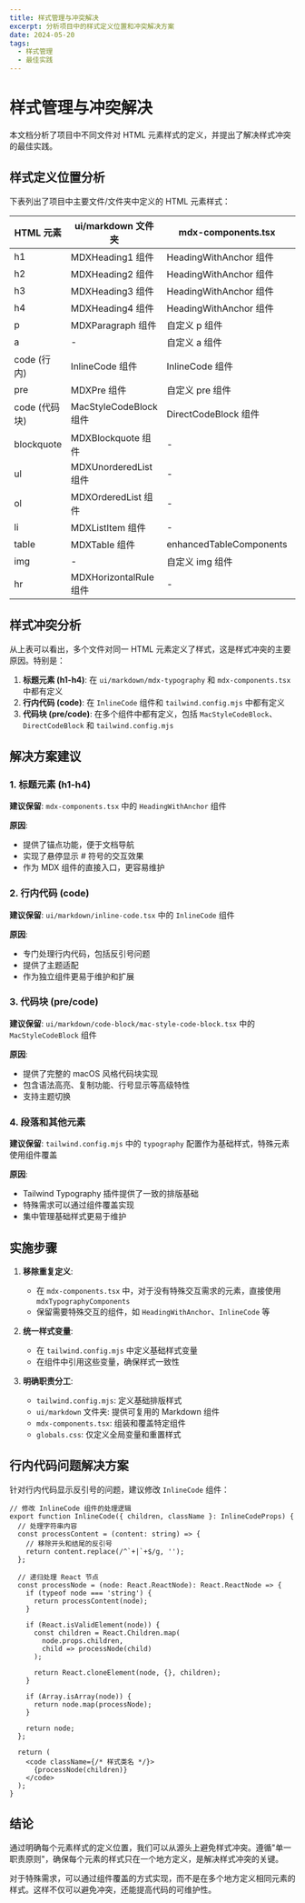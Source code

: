 ```yaml
---
title: 样式管理与冲突解决
excerpt: 分析项目中的样式定义位置和冲突解决方案
date: 2024-05-20
tags:
  - 样式管理
  - 最佳实践
---
```


# 样式管理与冲突解决

本文档分析了项目中不同文件对 HTML 元素样式的定义，并提出了解决样式冲突的最佳实践。

## 样式定义位置分析

下表列出了项目中主要文件/文件夹中定义的 HTML 元素样式：

| HTML 元素 | ui/markdown 文件夹 | mdx-components.tsx | tailwind.config.mjs | globals.css |
| --------- | ------------------ | ----------------- | ------------------ | ----------- |
| h1 | MDXHeading1 组件 | HeadingWithAnchor 组件 | typography.h1 | - |
| h2 | MDXHeading2 组件 | HeadingWithAnchor 组件 | typography.h2 | - |
| h3 | MDXHeading3 组件 | HeadingWithAnchor 组件 | typography.h3 | - |
| h4 | MDXHeading4 组件 | HeadingWithAnchor 组件 | typography.h4 | - |
| p | MDXParagraph 组件 | 自定义 p 组件 | typography.p | - |
| a | - | 自定义 a 组件 | typography.a | - |
| code (行内) | InlineCode 组件 | InlineCode 组件 | typography.code | - |
| pre | MDXPre 组件 | 自定义 pre 组件 | typography.pre | - |
| code (代码块) | MacStyleCodeBlock 组件 | DirectCodeBlock 组件 | typography.pre code | - |
| blockquote | MDXBlockquote 组件 | - | typography.blockquote | - |
| ul | MDXUnorderedList 组件 | - | typography.ul | - |
| ol | MDXOrderedList 组件 | - | typography.ol | - |
| li | MDXListItem 组件 | - | typography.li | - |
| table | MDXTable 组件 | enhancedTableComponents | typography.table | - |
| img | - | 自定义 img 组件 | typography.img | - |
| hr | MDXHorizontalRule 组件 | - | typography.hr | - |

## 样式冲突分析

从上表可以看出，多个文件对同一 HTML 元素定义了样式，这是样式冲突的主要原因。特别是：

1. **标题元素 (h1-h4)**: 在 `ui/markdown/mdx-typography` 和 `mdx-components.tsx` 中都有定义
2. **行内代码 (code)**: 在 `InlineCode` 组件和 `tailwind.config.mjs` 中都有定义
3. **代码块 (pre/code)**: 在多个组件中都有定义，包括 `MacStyleCodeBlock`、`DirectCodeBlock` 和 `tailwind.config.mjs`

## 解决方案建议

### 1. 标题元素 (h1-h4)

**建议保留**: `mdx-components.tsx` 中的 `HeadingWithAnchor` 组件

**原因**:
- 提供了锚点功能，便于文档导航
- 实现了悬停显示 # 符号的交互效果
- 作为 MDX 组件的直接入口，更容易维护

### 2. 行内代码 (code)

**建议保留**: `ui/markdown/inline-code.tsx` 中的 `InlineCode` 组件

**原因**:
- 专门处理行内代码，包括反引号问题
- 提供了主题适配
- 作为独立组件更易于维护和扩展

### 3. 代码块 (pre/code)

**建议保留**: `ui/markdown/code-block/mac-style-code-block.tsx` 中的 `MacStyleCodeBlock` 组件

**原因**:
- 提供了完整的 macOS 风格代码块实现
- 包含语法高亮、复制功能、行号显示等高级特性
- 支持主题切换

### 4. 段落和其他元素

**建议保留**: `tailwind.config.mjs` 中的 `typography` 配置作为基础样式，特殊元素使用组件覆盖

**原因**:
- Tailwind Typography 插件提供了一致的排版基础
- 特殊需求可以通过组件覆盖实现
- 集中管理基础样式更易于维护

## 实施步骤

1. **移除重复定义**:
   - 在 `mdx-components.tsx` 中，对于没有特殊交互需求的元素，直接使用 `mdxTypographyComponents`
   - 保留需要特殊交互的组件，如 `HeadingWithAnchor`、`InlineCode` 等

2. **统一样式变量**:
   - 在 `tailwind.config.mjs` 中定义基础样式变量
   - 在组件中引用这些变量，确保样式一致性

3. **明确职责分工**:
   - `tailwind.config.mjs`: 定义基础排版样式
   - `ui/markdown` 文件夹: 提供可复用的 Markdown 组件
   - `mdx-components.tsx`: 组装和覆盖特定组件
   - `globals.css`: 仅定义全局变量和重置样式

## 行内代码问题解决方案

针对行内代码显示反引号的问题，建议修改 `InlineCode` 组件：

```tsx
// 修改 InlineCode 组件的处理逻辑
export function InlineCode({ children, className }: InlineCodeProps) {
  // 处理字符串内容
  const processContent = (content: string) => {
    // 移除开头和结尾的反引号
    return content.replace(/^`+|`+$/g, '');
  };

  // 递归处理 React 节点
  const processNode = (node: React.ReactNode): React.ReactNode => {
    if (typeof node === 'string') {
      return processContent(node);
    }
    
    if (React.isValidElement(node)) {
      const children = React.Children.map(
        node.props.children,
        child => processNode(child)
      );
      
      return React.cloneElement(node, {}, children);
    }
    
    if (Array.isArray(node)) {
      return node.map(processNode);
    }
    
    return node;
  };

  return (
    <code className={/* 样式类名 */}>
      {processNode(children)}
    </code>
  );
}
```

## 结论

通过明确每个元素样式的定义位置，我们可以从源头上避免样式冲突。遵循"单一职责原则"，确保每个元素的样式只在一个地方定义，是解决样式冲突的关键。

对于特殊需求，可以通过组件覆盖的方式实现，而不是在多个地方定义相同元素的样式。这样不仅可以避免冲突，还能提高代码的可维护性。
